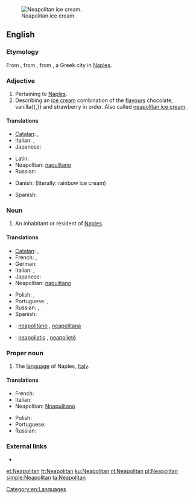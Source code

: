 [[Image:Neapolitan ice cream UK.JPG|thumb|right|Neapolitan ice cream.]]
==English==

===Etymology===
From {{etyl|la|en}} {{term|neapolitanus|neāpolītānus|lang=la}}, from {{term|Neapolis|Neāpolis|lang=la}}, from {{etyl|grc|en}} {{term|Νεάπολις||new city|tr=Neapolis|sc=Grek|lang=grc}}, a Greek city in [[Naples]].

===Adjective===
{{en-adj|-}}

# Pertaining to [[Naples]].
# Describing an [[ice cream]] combination of the [[flavours]] chocolate, vanilla{{,}} and strawberry in order. Also called [[neapolitan ice cream]].

====Translations====
{{trans-top|pertaining to Naples}}
* [[Catalan]]: {{t|ca|napolità|m}}, {{t|ca|napolitana|f}}
* Italian: {{t+|it|napoletano}}, {{t-|it|partenopeo}}
* Japanese: {{t|ja|ナポリの|tr=napori no}}
{{trans-mid}}
* Latin: {{t-|la|neapolitanus|alt=neāpolītānus}}
* Neapolitan: [[napulitano]]
* Russian: {{t|ru|неаполитанский|sc=Cyrl|tr=neapolitánskij}}
{{trans-bottom}}

{{trans-top|ice cream}}
* Danish: {{t|da|regnbueis}} (literally: rainbow ice cream)
{{trans-mid}}
* Spanish: {{t|es|helado napolitano|m}}
{{trans-bottom}}

===Noun===
{{en-noun}}

# An inhabitant or resident of [[Naples]].

====Translations====
{{trans-top|inhabitant or resident of Naples}}
* [[Catalan]]: {{t|ca|napolità|m}}, {{t|ca|napolitana|f}}
* French: {{t+|fr|Napolitain|m}}, {{t+|fr|Napolitaine|f}}
* German: {{t|de|Neapolitaner|m}}
* Italian: {{t+|it|napoletano|m}}, {{t+|it|napoletana|f}}
* Japanese: {{t|ja|ナポリ人|tr=napori jin}}
* Neapolitan: [[napulitano]]
{{trans-mid}}
* Polish: {{t-|pl|neapolitańczyk|m}}, {{t-|pl|neapolitanka|f}}
* Portuguese: {{t+|pt|napolitano|m}}, {{t-|pt|napolitana|f}}
* Russian: {{t|ru|неаполитанец|m|sc=Cyrl|tr=neapolitánec}}, {{t|ru|неаполитанка|f|sc=Cyrl|tr=neapolitánka}}
* Spanish: {{t+|es|napolitano}}
{{trans-bottom}}

{{checktrans-top}}
* {{ttbc|ia}}: [[neapolitano]] {{m}}, [[neapolitana]] {{f}}
* {{ttbc|lt}}: [[neapolietis]] {{m}}, [[neapolietė]] {{f}}
{{trans-bottom}}

===Proper noun===
{{en-proper noun}}

# The [[language]] of Naples, [[Italy]].

====Translations====
{{trans-top|language of Naples, Italy}}
* French: {{t+|fr|napolitain|m}}
* Italian: {{t+|it|napoletano|m}}
* Neapolitan: [[Nnapulitano]]
{{trans-mid}}
* Polish: {{t+|pl|neapolitański|m}}
* Portuguese: {{t+|pt|napolitano|m}}
* Russian: {{t|ru|неаполитанский|sc=Cyrl}}
{{trans-bottom}}

===External links===
* {{ethnologue|code=nap}}

[[Category:en:Languages]]

[[et:Neapolitan]]
[[fr:Neapolitan]]
[[ku:Neapolitan]]
[[nl:Neapolitan]]
[[pl:Neapolitan]]
[[simple:Neapolitan]]
[[ta:Neapolitan]]